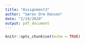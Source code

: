 ```yaml
---
title: "Assignment3"
author: "Søren Orm Hansen"
date: "2/19/2020"
output: pdf_document
---
```


```r
knitr::opts_chunk$set(echo = TRUE)
```




